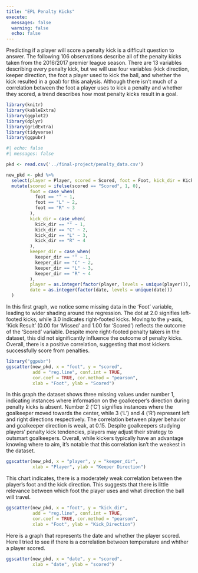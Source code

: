 ```yaml
---
title: "EPL Penalty Kicks"
execute:
  messages: false
  warning: false
  echo: false
---
```


Predicting if a player will score a penalty kick is a difficult question to answer. The following 106 observations describe all of the penalty kicks taken from the 2016/2017 premier league season. There are 13 variables describing every penalty kick, but we will use four variables (kick direction, keeper direction, the foot a player used to kick the ball, and whether the kick resulted in a goal) for this analysis. Although there isn't much of a correlation between the foot a player uses to kick a penalty and whether they scored, a trend describes how most penalty kicks result in a goal.

```r
library(knitr)
library(kableExtra)
library(ggplot2)
library(dplyr)
library(gridExtra)
library(tidyverse)
library(ggpubr)
```

```r
#| echo: false
#| messages: false

pkd <- read.csv('../final-project/penalty_data.csv')

new_pkd <- pkd %>%
  select(player = Player, scored = Scored, foot = Foot, kick_dir = Kick_Direction, keeper_dir = Keeper_Direction, saved = Saved, date = Date) %>%
  mutate(scored = ifelse(scored == "Scored", 1, 0),  
         foot = case_when(
           foot == "" ~ 1,
           foot == "L" ~ 2,
           foot == "R" ~ 3
         ),
         kick_dir = case_when(
           kick_dir == "" ~ 1,
           kick_dir == "C" ~ 2,
           kick_dir == "L" ~ 3,
           kick_dir == "R" ~ 4
         ),
         keeper_dir = case_when(
           keeper_dir == "" ~ 1,
           keeper_dir == "C" ~ 2,
           keeper_dir == "L" ~ 3,
           keeper_dir == "R" ~ 4
         ),
         player = as.integer(factor(player, levels = unique(player))), 
         date = as.integer(factor(date, levels = unique(date)))
  )
```

In this first graph, we notice some missing data in the 'Foot' variable, leading to wider shading around the regression. The dot at 2.0 signifies left-footed kicks, while 3.0 indicates right-footed kicks. Moving to the y-axis, 'Kick Result' (0.00 for 'Missed' and 1.00 for 'Scored') reflects the outcome of the 'Scored' variable. Despite more right-footed penalty takers in the dataset, this did not significantly influence the outcome of penalty kicks. Overall, there is a positive correlation, suggesting that most kickers successfully score from penalties. 

```r

library("ggpubr")
ggscatter(new_pkd, x = "foot", y = "scored", 
          add = "reg.line", conf.int = TRUE, 
          cor.coef = TRUE, cor.method = "pearson",
          xlab = "Foot", ylab = "Scored")
```

In this graph the dataset shows three missing values under number 1, indicating instances where information on the goalkeeper's direction during penalty kicks is absent. Number 2 ('C') signifies instances where the goalkeeper moved towards the center, while 3 ('L') and 4 ('R') represent left and right directions respectively. The correlation between player behavior and goalkeeper direction is weak, at 0.15. Despite goalkeepers studying players' penalty kick tendencies, players may adjust their strategy to outsmart goalkeepers. Overall, while kickers typically have an advantage knowing where to aim, it's notable that this correlation isn't the weakest in the dataset.

```r
ggscatter(new_pkd, x = "player", y = "keeper_dir", 
          xlab = "Player", ylab = "Keeper Direction")
```


This chart indicates, there is a moderately weak correlation between the player’s foot and the kick direction. This suggests that there is little relevance between which foot the player uses and what direction the ball will travel.

```r
ggscatter(new_pkd, x = "foot", y = "kick_dir", 
          add = "reg.line", conf.int = TRUE, 
          cor.coef = TRUE, cor.method = "pearson",
          xlab = "Foot", ylab = "Kick_Direction")
```

Here is a graph that represents the date and whether the player scored. Here I tried to see if there is a correlation between temperature and whther a player scored.

```r
ggscatter(new_pkd, x = "date", y = "scored", 
          xlab = "date", ylab = "scored")
```

